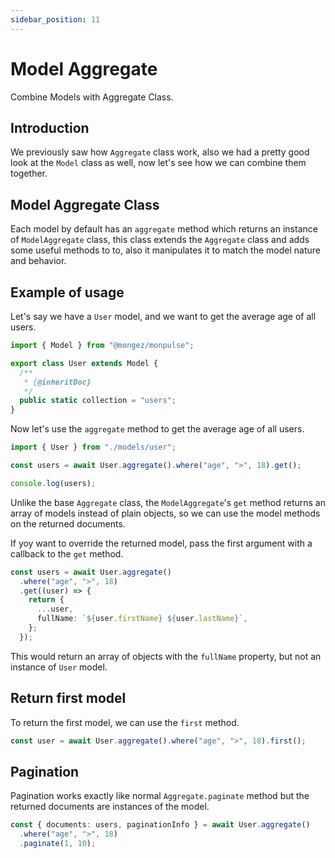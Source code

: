 ```yaml
---
sidebar_position: 11
---
```


# Model Aggregate

Combine Models with Aggregate Class.

## Introduction

We previously saw how `Aggregate` class work, also we had a pretty good look at the `Model` class as well, now let's see how we can combine them together.

## Model Aggregate Class

Each model by default has an `aggregate` method which returns an instance of `ModelAggregate` class, this class extends the `Aggregate` class and adds some useful methods to to, also it manipulates it to match the model nature and behavior.

## Example of usage

Let's say we have a `User` model, and we want to get the average age of all users.

```ts title="src/models/user.ts"
import { Model } from "@mongez/monpulse";

export class User extends Model {
  /**
   * {@inheritDoc}
   */
  public static collection = "users";
}
```

Now let's use the `aggregate` method to get the average age of all users.

```ts title="src/index.ts"
import { User } from "./models/user";

const users = await User.aggregate().where("age", ">", 18).get();

console.log(users);
```

Unlike the base `Aggregate` class, the `ModelAggregate`'s `get` method returns an array of models instead of plain objects, so we can use the model methods on the returned documents.

If yoy want to override the returned model, pass the first argument with a callback to the `get` method.

```ts
const users = await User.aggregate()
  .where("age", ">", 18)
  .get((user) => {
    return {
      ...user,
      fullName: `${user.firstName} ${user.lastName}`,
    };
  });
```

This would return an array of objects with the `fullName` property, but not an instance of `User` model.

## Return first model

To return the first model, we can use the `first` method.

```ts
const user = await User.aggregate().where("age", ">", 18).first();
```

## Pagination

Pagination works exactly like normal `Aggregate.paginate` method but the returned documents are instances of the model.

```ts
const { documents: users, paginationInfo } = await User.aggregate()
  .where("age", ">", 18)
  .paginate(1, 10);
```
